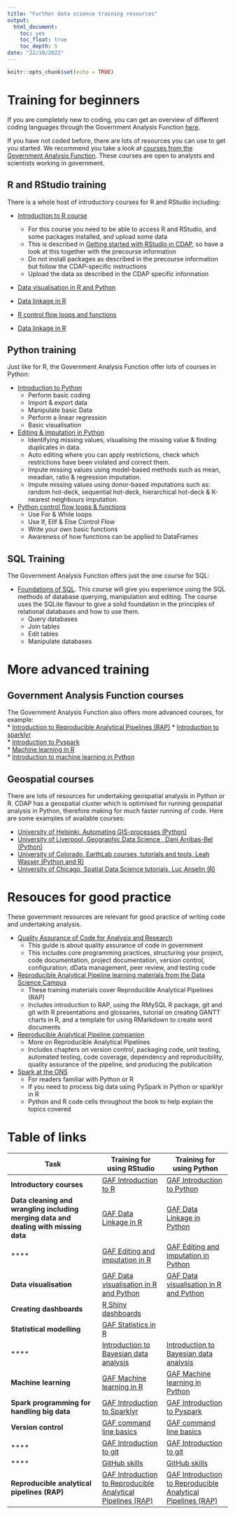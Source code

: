 ```yaml
---
title: "Further data science training resources"
output:
  html_document:
    toc: yes
    toc_float: true
    toc_depth: 5
date: "22/10/2022"
---
```


```r
knitr::opts_chunk$set(echo = TRUE)
```

# Training for beginners  

If you are completely new to coding, you can get an overview of different coding languages through the Government Analysis Function [here](https://analysisfunction.civilservice.gov.uk/training/awareness-of-new-coding-tools/).  

If you have not coded before, there are lots of resources you can use to get you started. We recommend you take a look at [courses from the Government Analysis Function](https://analysisfunction.civilservice.gov.uk/training-courses/?keyword=&training_category=&type=online&participation=&provider=&training_location=&submit=Go). These courses are open to analysts and scientists working in government. 

## R and RStudio training 

There is a whole host of introductory courses for R and RStudio including:  

* [Introduction to R course](https://analysisfunction.civilservice.gov.uk/training/introduction-to-r/)  
    + For this course you need to be able to access R and RStudio, and some packages installed, and upload some data  
    + This is described in [Getting started with RStudio in CDAP](https://defra-data-science-centre-of-excellence.github.io/CDAP_training/RStudio_in_CDAP/getting_started/), so have a look at this together with the precourse information  
    + Do not install packages as described in the precourse information but follow the CDAP-specific instructions  
    + Upload the data as described in the CDAP specific information  

* [Data visualisation in R and Python](https://analysisfunction.civilservice.gov.uk/training/data-visualisation-in-r-and-python/)  

* [Data linkage in R](https://analysisfunction.civilservice.gov.uk/training/data-linkage-in-r/)  

* [R control flow loops and functions](https://analysisfunction.civilservice.gov.uk/training/r-control-flow-loops-and-functions/)  

* [Data linkage in R](https://analysisfunction.civilservice.gov.uk/training/introduction-to-sparklyr/)  


## Python training

Just like for R, the Government Analysis Function offer lots of courses in Python:  

* [Introduction to Python](https://analysisfunction.civilservice.gov.uk/training/introduction-to-python/)  
    + Perform basic coding  
    + Import & export data  
    + Manipulate basic Data  
    + Perform a linear regression  
    + Basic visualisation  

* [Editing & imputation in Python](https://analysisfunction.civilservice.gov.uk/training/editing-and-imputation-in-python/)  
    + Identifying missing values, visualising the missing value & finding duplicates in data.  
    + Auto editing where you can apply restrictions, check which restrictions have been violated and correct them.  
    + Impute missing values using model-based methods such as mean, meadian, ratio & regression imputation.  
    + Impute missing values using donor-based imputations such as: random hot-deck, sequential hot-deck, hierarchical hot-deck & K-nearest neighbours imputation.  

* [Python control flow loops & functions](https://analysisfunction.civilservice.gov.uk/training/python-control-flow-loops-and-functions/)  
    + Use For & While loops  
    + Use If, Elif & Else Control Flow  
    + Write your own basic functions  
    + Awareness of how functions can be applied to DataFrames  
    
## SQL Training  
The Government Analysis Function offers just the one course for SQL:  

* [Foundations of SQL](https://analysisfunction.civilservice.gov.uk/training/foundations-of-sql/). This course will give you experience using the SQL methods of database querying, manipulation and editing. The course uses the SQLite flavour to give a solid foundation in the principles of relational databases and how to use them.  
    + Query databases  
    + Join tables  
    + Edit tables  
    + Manipulate databases  

# More advanced training  

## Government Analysis Function courses

The Government Analysis Function also offers more advanced courses, for example:  
* [Introduction to Reproducible Analytical Pipelines (RAP)](https://analysisfunction.civilservice.gov.uk/training/introduction-to-reproducible-analytical-pipelines-rap/) 
* [Introduction to sparklyr](https://analysisfunction.civilservice.gov.uk/training/introduction-to-sparklyr/)  
* [Introduction to Pyspark](https://analysisfunction.civilservice.gov.uk/training/introduction-to-pyspark/)  
* [Machine learning in R](https://analysisfunction.civilservice.gov.uk/training/machine-learning-in-r/)  
* [Introduction to machine learning in Python](https://analysisfunction.civilservice.gov.uk/training/introduction-to-machine-learning-in-python/)  

## Geospatial courses

There are lots of resources for undertaking geospatial analysis in Python or R. CDAP has a geospatial cluster which is optimised for running geospatial analysis in Python, therefore making for much faster running of code.  Here are some examples of available courses:

* [University of Helsinki, Automating GIS-processes (Python)](https://autogis-site.readthedocs.io/en/latest/index.html)  
* [University of Liverpool, Geographic Data Science , Dani Arribas-Bel (Python)](https://darribas.org/gds_course/content/home.html)  
* [University of Colorado, EarthLab courses, tutorials and tools, Leah Wasser (Python and R)](https://www.earthdatascience.org/)  
* [University of Chicago, Spatial Data Science tutorials, Luc Anselin (R)](https://spatialanalysis.github.io/tutorials/)  


# Resouces for good practice  

These government resources are relevant for good practice of writing code and undertaking analysis.  

* [Quality Assurance of Code for Analysis and Research](https://best-practice-and-impact.github.io/qa-of-code-guidance/intro.html)  
    + This guide is about quality assurance of code  in government  
    + This includes core programming practices, structuring your project, code documentation, project documentation, version control, configuration, dData management, peer review, and testing code  
* [Reproducible Analytical Pipeline learning materials from the Data Science Campus](https://github.com/datasciencecampus/gov-uk-rap-materials)  
    + These training materials cover Reproducible Analytical Pipelines (RAP)
    + Includes introduction to RAP, using the RMySQL R package, git and git with R presentations and glossaries, tutorial on creating GANTT charts in R, and a template for using RMarkdown to create word documents  
* [Reproducible Analytical Pipeline companion](https://ukgovdatascience.github.io/rap_companion/)  
    + More on Reproducible Analytical Pipelines  
    + Includes chapters on version control, packaging code, unit testing, automated testing, code coverage, dependency and reproducibility, quality assurance of the pipeline, and producing the publication  
* [Spark at the ONS](https://best-practice-and-impact.github.io/ons-spark/intro.html)  
    + For readers familiar with Python or R  
    + If you need to process big data using PySpark in Python or sparklyr in R  
    + Python and R code cells throughout the book to help explain the topics covered 
    
# Table of links
    
| **Task**                                                                             | Training for using RStudio                                  | Training for using Python                                   |
|--------------------------------------------------------------------------------------|-------------------------------------------------------------|-------------------------------------------------------------|
| **Introductory courses**                                                             | [GAF Introduction to R](https://analysisfunction.civilservice.gov.uk/training/introduction-to-r/)                                       | [GAF Introduction to Python](https://analysisfunction.civilservice.gov.uk/training/introduction-to-python/)                                  |
| **Data cleaning and wrangling including merging data and dealing with missing data** | [GAF Data Linkage in R](https://learninghub.ons.gov.uk/enrol/index.php?id=1245)                                       | [GAF Data Linkage in Python](https://learninghub.ons.gov.uk/enrol/index.php?id=1313)                                 |
| ****                                                                                 | [GAF Editing and imputation in R](https://analysisfunction.civilservice.gov.uk/training/editing-and-imputation-in-r/)                             | [GAF Editing and imputation in Python](https://analysisfunction.civilservice.gov.uk/training/editing-and-imputation-in-python/)                        |
| **Data visualisation**                                                               | [GAF Data visualisation in R and Python](https://analysisfunction.civilservice.gov.uk/training/data-visualisation-in-r-and-python/)                      | [GAF Data visualisation in R and Python](https://analysisfunction.civilservice.gov.uk/training/data-visualisation-in-r-and-python/)                      |
| **Creating dashboards**                                                              | [R Shiny dashboards](https://shiny.rstudio.com/tutorial/)                                          |                                                             |
| **Statistical modelling**                                                            | [GAF Statistics in R](https://gss.civilservice.gov.uk/training/statistics-in-r/)                                        |                                                             |
| ****                                                                                 | [Introduction to Bayesian data analysis](https://analysisfunction.civilservice.gov.uk/training/introduction-to-bayesian-data-analysis/)                      | [Introduction to Bayesian data analysis](https://analysisfunction.civilservice.gov.uk/training/introduction-to-bayesian-data-analysis/)                      |
| **Machine learning**                                                                 | [GAF Machine learning in R](https://analysisfunction.civilservice.gov.uk/training/machine-learning-in-r/)                                  | [GAF Machine learning in Python](https://analysisfunction.civilservice.gov.uk/training/introduction-to-machine-learning-in-python/)                             |
| **Spark programming for handling big data**                                          | [GAF Introduction to Sparklyr](https://analysisfunction.civilservice.gov.uk/training/introduction-to-sparklyr/)                                | [GAF Introduction to Pyspark](https://analysisfunction.civilservice.gov.uk/training/introduction-to-pyspark/)                                 |
| **Version control**                                                                  | [GAF command line basics](https://analysisfunction.civilservice.gov.uk/training/command-line-basics/)                                     | [GAF command line basics](https://analysisfunction.civilservice.gov.uk/training/command-line-basics/)                                     |
| ****                                                                                 | [GAF Introduction to git](https://analysisfunction.civilservice.gov.uk/training/introduction-to-git/)                                    | [GAF Introduction to git](https://analysisfunction.civilservice.gov.uk/training/introduction-to-git/)                                     |
| ****                                                                                 | [GitHub skills](https://skills.github.com/)                                               | [GitHub skills](https://skills.github.com/)                                               |
| **Reproducible analytical pipelines (RAP)**                                          | [GAF Introduction to Reproducible Analytical Pipelines (RAP)](https://analysisfunction.civilservice.gov.uk/training/introduction-to-reproducible-analytical-pipelines-rap/) | [GAF Introduction to Reproducible Analytical Pipelines (RAP)](https://analysisfunction.civilservice.gov.uk/training/introduction-to-reproducible-analytical-pipelines-rap/) |
